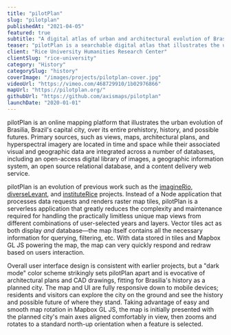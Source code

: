 ```yaml
---
title: "pilotPlan"
slug: "pilotplan"
publishedAt: "2021-04-05"
featured: true
subtitle: "A digital atlas of urban and architectural evolution of Brasilia"
teaser: "pilotPlan is a searchable digital atlas that illustrates the urban and architectural evolution of Brasilia, as it existed and as it was imagined."
client: "Rice University Humanities Research Center"
clientSlug: "rice-university"
category: "History"
categorySlug: "history"
coverImage: "/images/projects/pilotplan-cover.jpg"
videoUrl: "https://vimeo.com/468729910/1b02976866"
mapUrl: "https://pilotplan.org/"
githubUrl: "https://github.com/axismaps/pilotplan"
launchDate: "2020-01-01"
---
```


pilotPlan is an online mapping platform that illustrates the urban evolution of Brasilia, Brazil's capital city, over its entire prehistory, history, and possible futures. Primary sources, such as views, maps, architectural plans, and hyperspectral imagery are located in time and space while their associated visual and geographic data are integrated across a number of databases, including an open-access digital library of images, a geographic information system, an open source relational database, and a content delivery web service.

pilotPlan is an evolution of previous work such as the [imagineRio](https://www.axismaps.com/projects/imaginerio), [diverseLevant](https://www.axismaps.com/projects/levant), and [instituteRice](https://www.instituterice.org/) projects. Instead of a Node application that processes data requests and renders raster map tiles, pilotPlan is a serverless application that greatly reduces the complexity and maintenance required for handling the practically limitless unique map views from different combinations of user-selected years and layers. Vector tiles act as both display _and_ database—the map itself contains all the necessary information for querying, filtering, etc. With data stored in tiles and Mapbox GL JS powering the map, the map can very quickly respond and redraw based on users interaction.

Overall user interface design is consistent with earlier projects, but a "dark mode" color scheme strikingly sets pilotPlan apart and is evocative of architectural plans and CAD drawings, fitting for Brasilia's history as a planned city. The map and UI are fully responsive down to mobile devices; residents and visitors can explore the city on the ground and see the history and possible future of where they stand. Taking advantage of easy and smooth map rotation in Mapbox GL JS, the map is initially presented with the planned city's main axes aligned comfortably in view, then zooms and rotates to a standard north-up orientation when a feature is selected.